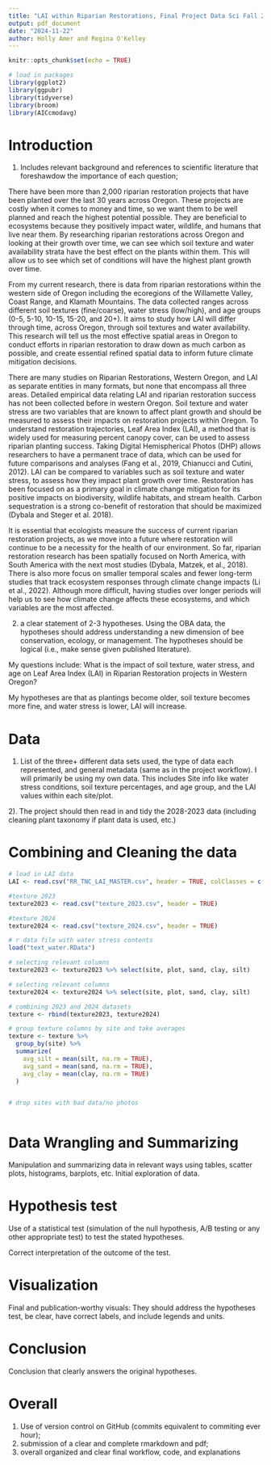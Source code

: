 ```yaml
---
title: "LAI within Riparian Restorations, Final Project Data Sci Fall 2024"
output: pdf_document
date: "2024-11-22"
author: Holly Amer and Regina O'Kelley
---
```


```r
knitr::opts_chunk$set(echo = TRUE)
```

```r
# load in packages
library(ggplot2)
library(ggpubr)
library(tidyverse)
library(broom)
library(AICcmodavg)
```


# Introduction
1)  Includes relevant background and references to scientific literature that foreshawdow the importance of each question;
 
 There have been more than 2,000 riparian restoration projects that have been planted over the last 30 years across Oregon. These projects are costly when it comes to money and time, so we want them to be well planned and reach the highest potential possible. They are beneficial to ecosystems because they positively impact water, wildlife, and humans that live near them. By researching riparian restorations across Oregon and looking at their growth over time, we can see which soil texture and water availability strata have the best effect on the plants within them. This will allow us to see which set of conditions will have the highest plant growth over time. 
 
  From my current research, there is data from riparian restorations within the western side of Oregon including the ecoregions of the Willamette Valley, Coast Range, and Klamath Mountains. The data collected ranges across different soil textures (fine/coarse), water stress (low/high), and age groups (0-5, 5-10, 10-15, 15-20, and 20+). It aims to study how LAI will differ through time, across Oregon, through soil textures and water availability. This research will tell us the most effective spatial areas in Oregon to conduct efforts in riparian restoration to draw down as much carbon as possible, and create essential refined spatial data to inform future climate mitigation decisions.
 
  There are many studies on Riparian Restorations, Western Oregon, and LAI as separate entities in many formats, but none that encompass all three areas. Detailed empirical data relating LAI and riparian restoration success has not been collected before in western Oregon. Soil texture and water stress are two variables that are known to affect plant growth and should be measured to assess their impacts on restoration projects within Oregon. To understand restoration trajectories, Leaf Area Index (LAI), a method that is widely used for measuring percent canopy cover, can be used to assess riparian planting success. Taking Digital Hemispherical Photos (DHP) allows researchers to have a permanent trace of data, which can be used for future comparisons and analyses (Fang et al., 2019, Chianucci and Cutini, 2012). LAI can be compared to variables such as soil texture and water stress, to assess how they impact plant growth over time. Restoration has been focused on as a primary goal in climate change mitigation for its positive impacts on biodiversity, wildlife habitats, and stream health. Carbon sequestration is a strong co-benefit of restoration that should be maximized (Dybala and Steger et al. 2018). 
  
  It is essential that ecologists measure the success of current riparian restoration projects, as we move into a future where restoration will continue to be a necessity for the health of our environment. So far, riparian restoration research has been spatially focused on North America, with South America with the next most studies (Dybala, Matzek, et al., 2018). There is also more focus on smaller temporal scales and fewer long-term studies that track ecosystem responses through climate change impacts (Li et al., 2022). Although more difficult, having studies over longer periods will help us to see how climate change affects these ecosystems, and which variables are the most affected. 
  


2)  a clear statement of 2-3 hypotheses. Using the OBA data, the hypotheses should address understanding a new dimension of bee conservation, ecology, or management. The hypotheses should be logical (i.e., make sense given published literature). 

 My questions include: What is the impact of soil texture, water stress, and age on Leaf Area Index (LAI) in Riparian Restoration projects in Western Oregon?

  My hypotheses are that as plantings become older, soil texture becomes more fine, and water stress is lower, LAI will increase. 


# Data
1) List of the three+ different data sets used, the type of data each represented, and general metadata (same as in the project workflow).
  I will primarily be using my own data. This includes Site info like water stress conditions, soil texture percentages, and age group, and the LAI values within each site/plot. 

2). The project should then read in and tidy the 2028-2023 data (including cleaning plant taxonomy if plant data is used, etc.) 

# Combining and Cleaning the data
```r
# load in LAI data
LAI <- read.csv("RR_TNC_LAI_MASTER.csv", header = TRUE, colClasses = c("factor", "factor", "factor", "factor", "factor", "factor", "numeric", "factor", "numeric", "numeric", "numeric", "numeric", "numeric", "numeric"))

#texture 2023
texture2023 <- read.csv("texture_2023.csv", header = TRUE)

#texture 2024
texture2024 <- read.csv("texture_2024.csv", header = TRUE)

# r data file with water stress contents
load("text_water.RData")


```

```r

# selecting relevant columns
texture2023 <- texture2023 %>% select(site, plot, sand, clay, silt)

# selecting relevant columns
texture2024 <- texture2024 %>% select(site, plot, sand, clay, silt)

# combining 2023 and 2024 datasets
texture <- rbind(texture2023, texture2024)

# group texture columns by site and take averages
texture <- texture %>%
  group_by(site) %>%
  summarize(
    avg_silt = mean(silt, na.rm = TRUE),
    avg_sand = mean(sand, na.rm = TRUE),
    avg_clay = mean(clay, na.rm = TRUE)
  )


# drop sites with bad data/no photos



```




# Data Wrangling and Summarizing
Manipulation and summarizing data in relevant ways using tables, scatter plots,  histograms, barplots, etc. Initial exploration of data.


# Hypothesis test
Use of a statistical test (simulation of the null hypothesis, A/B testing or any other appropriate test) to test the stated hypotheses. 

Correct interpretation of the outcome of the test. 


# Visualization
Final and publication-worthy visuals: They should address the hypotheses test, be clear, have correct labels, and include legends and units. 


# Conclusion
Conclusion that clearly answers the original hypotheses.


# Overall
1) Use of version control on GitHub (commits equivalent to commiting ever hour); 
2) submission of a clear and complete rmarkdown and pdf; 
3) overall organized and clear final workflow, code, and explanations







